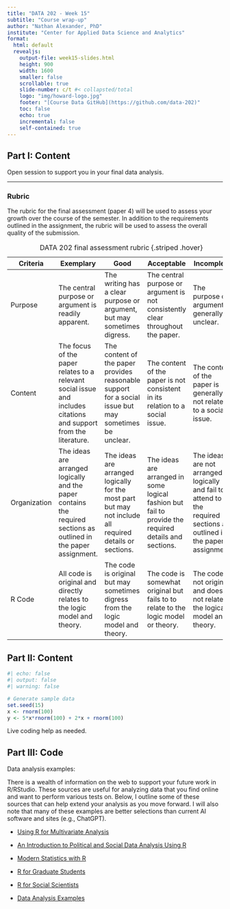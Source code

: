 ```yaml
---
title: "DATA 202 - Week 15"
subtitle: "Course wrap-up"
author: "Nathan Alexander, PhD"
institute: "Center for Applied Data Science and Analytics"
format: 
  html: default
  revealjs:
    output-file: week15-slides.html
    height: 900
    width: 1600
    smaller: false
    scrollable: true
    slide-number: c/t #< collapsted/total
    logo: "img/howard-logo.jpg"
    footer: "[Course Data GitHub](https://github.com/data-202)"
    toc: false
    echo: true
    incremental: false
    self-contained: true
---
```


## Part I: Content

Open session to support you in your final data analysis.

------------------------------------------------------------------------

### Rubric

The rubric for the final assessment (paper 4) will be used to assess your growth over the course of the semester. In addition to the requirements outlined in the assignment, the rubric will be used to assess the overall quality of the submission.

| Criteria | Exemplary | Good | Acceptable | Incomplete |
|---------------|---------------|---------------|---------------|---------------|
| Purpose | The central purpose or argument is readily apparent. | The writing has a clear purpose or argument, but may sometimes digress. | The central purpose or argument is not consistently clear throughout the paper. | The purpose or argument is generally unclear. |
| Content | The focus of the paper relates to a relevant social issue and includes citations and support from the literature. | The content of the paper provides reasonable support for a social issue but may sometimes be unclear. | The content of the paper is not consistent in its relation to a social issue. | The content of the paper is generally not related to a social issue. |
| Organization | The ideas are arranged logically and the paper contains the required sections as outlined in the paper assignment. | The ideas are arranged logically for the most part but may not include all required details or sections. | The ideas are arranged in some logical fashion but fail to provide the required details and sections. | The ideas are not arranged logically and fail to attend to the required sections as outlined in the paper assignment. |
| R Code | All code is original and directly relates to the logic model and theory. | The code is original but may sometimes digress from the logic model and theory. | The code is somewhat original but fails to to relate to the logic model or theory. | The code is not original and does not relate to the logical model and theory. |

: DATA 202 final assessment rubric {.striped .hover}

## Part II: Content

```r
#| echo: false
#| output: false
#| warning: false

# Generate sample data
set.seed(15)
x <- rnorm(100)
y <- 5*x*rnorm(100) + 2*x + rnorm(100)
```

Live coding help as needed.

## Part III: Code

Data analysis examples:

There is a wealth of information on the web to support your future work in R/RStudio. These sources are useful for analyzing data that you find online and want to perform various tests on. Below, I outline some of these sources that can help extend your analysis as you move forward. I will also note that many of these examples are better selections than current AI software and sites (e.g., ChatGPT).

-   [Using R for Multivariate Analysis](https://little-book-of-r-for-multivariate-analysis.readthedocs.io/en/latest/src/multivariateanalysis.html)

-   [An Introduction to Political and Social Data Analysis Using R](https://bookdown.org/tomholbrook12/bookdown-demo/)

-   [Modern Statistics with R](https://www.modernstatisticswithr.com/)

-   [R for Graduate Students](https://bookdown.org/yih_huynh/Guide-to-R-Book/)

-   [R for Social Scientists](https://datacarpentry.org/r-socialsci/)

-   [Data Analysis Examples](https://stats.oarc.ucla.edu/other/dae/)
